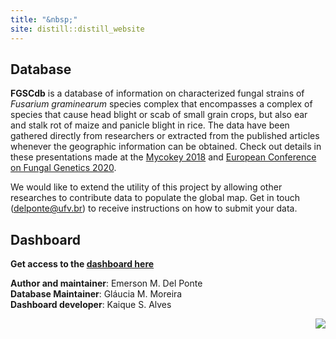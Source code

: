 ```yaml
---
title: "&nbsp;"
site: distill::distill_website
---
```


## Database

**FGSCdb** is a database of information on characterized fungal strains of *Fusarium graminearum* species complex that encompasses a complex of species that cause head blight or scab of small grain crops, but also ear and stalk rot of maize and panicle blight in rice. The data have been gathered directly from researchers or extracted from the published articles whenever the geographic information can be obtained. Check out details in these presentations made at the [Mycokey 2018](https://speakerdeck.com/emdelponte/fusarium-graminearum-species-complex-global-database-and-mapping-species-and-chemotypes) and [European Conference on Fungal Genetics 2020](https://speakerdeck.com/emdelponte/fgscdb-tracking-the-global-spread-of-species-and-chemotypes).

We would like to extend the utility of this project by allowing other researches to contribute data to populate the global map. Get in touch ([delponte\@ufv.br](mailto:delponte@ufv.br){.email}) to receive instructions on how to submit your data.

## Dashboard

**Get access to the [dashboard here](https://edelponte.shinyapps.io/FGSCdb/)**

**Author and maintainer**: Emerson M. Del Ponte\
**Database Maintainer**: Gláucia M. Moreira\
**Dashboard developer**: Kaique S. Alves\

![](front-image.png){style="float: right"}

